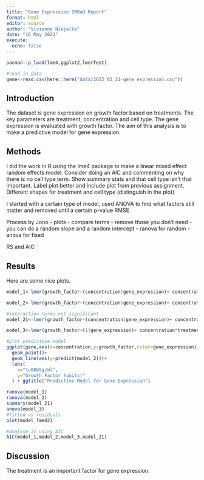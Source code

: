 ```yaml
---
title: "Gene Expression IMRaD Report"
format: html
editor: source
author: "Vivienne Niejalke"
date: "16 May 2023"
execute: 
  echo: false
---
```


```r
pacman::p_load(lme4,ggplot2,lmerTest)

#read in data
gene<-read.csv(here::here("data/2023_03_21-gene_expression.csv"))
```

## Introduction

The dataset is gene expression on growth factor based on treatments. The key parameters are treatment, concentration and cell type. The gene expression is evaluated with growth factor. The aim of this analysis is to make a predictive model for gene expression.

## Methods

I did the work in R using the lme4 package to make a linear mixed effect random effects model. Consider doing an AIC and commenting on why there is no cell type term. Show summary stats and that cell type isn't that important. Label plot better and include plot from previous assignment. Different shapes for treatment and cell type (distinguish in the plot)

I started with a certain type of model, used ANOVA to find what factors still matter and removed until a certain p-value RMSE


Process by Jono
- plots
- compare terms
- remove those you don't need
- you can do a random slope and a random intercept
- ranova for random
- anova for fixed

RS and AIC

## Results
Here are some nice plots.

```r
model_1<-lmer(growth_factor~(concentration|gene_expression)+ concentration+treatment,data=gene)

model_2<-lmer(growth_factor~(concentration|gene_expression)+ concentration*treatment*cell_type,data=gene)

#interaction terms not significant
model_21<-lmer(growth_factor~(concentration|gene_expression)+ concentration+treatment+cell_type,data=gene)

model_3<-lmer(growth_factor~(1|gene_expression)+ concentration*treatment*cell_type,data=gene)

#plot predictive model
ggplot(gene,aes(x=concentration,y=growth_factor,color=gene_expression))+
  geom_point()+
  geom_line(aes(y=predict(model_2)))+
  labs(
    x="\u00b5g/ml",
    y="Growth Factor (units)"
  ) + ggtitle("Predictive Model for Gene Expression")

```

```r

ranova(model_1)
ranova(model_2)
summary(model_21)
anova(model_3)
#fitted vs residuals
plot(model_lme42)

#analyse it using AIC
AIC(model_1,model_2,model_3,model_21)

```

## Discussion
The treatment is an important factor for gene expression.
